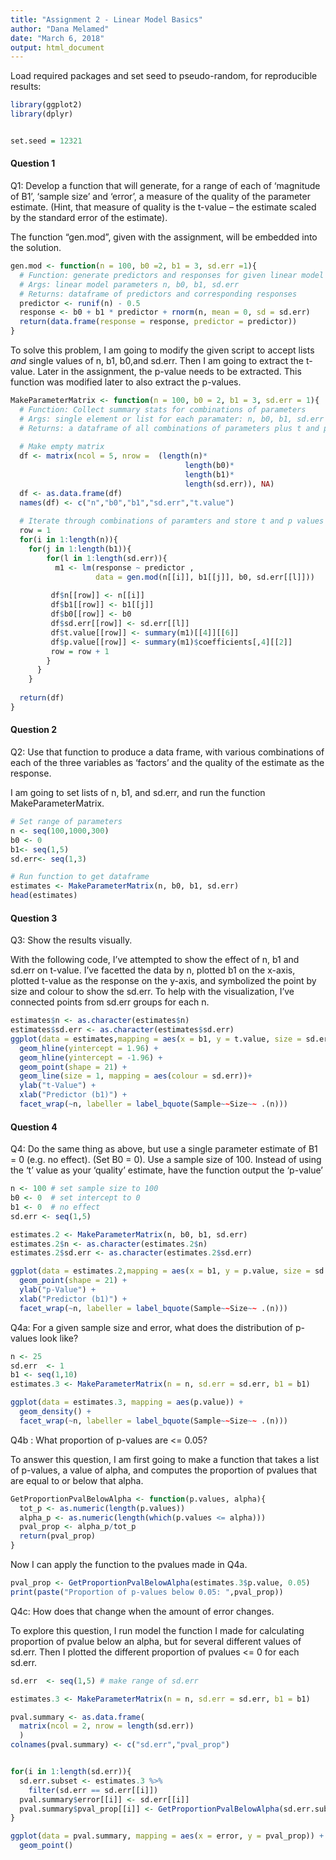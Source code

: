 ```yaml
---
title: "Assignment 2 - Linear Model Basics"
author: "Dana Melamed"
date: "March 6, 2018"
output: html_document
---
```


Load required packages and set seed to pseudo-random, for reproducible results:
```r
library(ggplot2)
library(dplyr)


set.seed = 12321
```

####  Question 1
Q1: Develop a function that will generate, for a range of each of ‘magnitude of B1’, ‘sample size’ and ‘error’, a measure of the quality of the parameter estimate. (Hint, that measure of quality is the t-value – the estimate scaled by the standard error of the estimate).

The function "gen.mod", given with the assignment, will be embedded into the solution.
```r
gen.mod <- function(n = 100, b0 =2, b1 = 3, sd.err =1){
  # Function: generate predictors and responses for given linear model parameters
  # Args: linear model parameters n, b0, b1, sd.err
  # Returns: dataframe of predictors and corresponding responses
  predictor <- runif(n) - 0.5
  response <- b0 + b1 * predictor + rnorm(n, mean = 0, sd = sd.err)
  return(data.frame(response = response, predictor = predictor))
}
```




To solve this problem, I am going to modify the given script to accept lists *and* single values of n, b1, b0,and sd.err. Then I am going to extract the t-value. Later in the assignment, the p-value needs to be extracted. This function was modified later to also extract the p-values.
```r
MakeParameterMatrix <- function(n = 100, b0 = 2, b1 = 3, sd.err = 1){
  # Function: Collect summary stats for combinations of parameters
  # Args: single element or list for each paramater: n, b0, b1, sd.err
  # Returns: a dataframe of all combinations of parameters plus t and p-values
  
  # Make empty matrix
  df <- matrix(ncol = 5, nrow =  (length(n)*
                                       length(b0)*
                                       length(b1)*
                                       length(sd.err)), NA)
  df <- as.data.frame(df)
  names(df) <- c("n","b0","b1","sd.err","t.value")
  
  # Iterate through combinations of paramters and store t and p values
  row = 1
  for(i in 1:length(n)){
    for(j in 1:length(b1)){
        for(l in 1:length(sd.err)){
          m1 <- lm(response ~ predictor , 
                   data = gen.mod(n[[i]], b1[[j]], b0, sd.err[[l]]))
          
         df$n[[row]] <- n[[i]]
         df$b1[[row]] <- b1[[j]]
         df$b0[[row]] <- b0
         df$sd.err[[row]] <- sd.err[[l]]
         df$t.value[[row]] <- summary(m1)[[4]][[6]]
         df$p.value[[row]] <- summary(m1)$coefficients[,4][[2]]
         row = row + 1
        }
      }
    }
  
  return(df)
}
```


#### Question 2
Q2: Use that function to produce a data frame, with various combinations of each of the three variables as ‘factors’ and the quality of the estimate as the response.

I am going to set lists of n, b1, and sd.err, and run the function MakeParameterMatrix.
```r
# Set range of parameters
n <- seq(100,1000,300)
b0 <- 0
b1<- seq(1,5)
sd.err<- seq(1,3)

# Run function to get dataframe
estimates <- MakeParameterMatrix(n, b0, b1, sd.err)
head(estimates)
```


#### Question 3
Q3: Show the results visually.

With the following code, I've attempted to show the effect of n, b1 and sd.err on t-value. I've facetted the data by n, plotted b1 on the x-axis, plotted t-value as the response on the y-axis, and symbolized the point by size and colour to show the sd.err. To help with the visualization, I've connected points from sd.err groups for each n. 

```r
estimates$n <- as.character(estimates$n)
estimates$sd.err <- as.character(estimates$sd.err)
ggplot(data = estimates,mapping = aes(x = b1, y = t.value, size = sd.err, fill = sd.err)) +
  geom_hline(yintercept = 1.96) +
  geom_hline(yintercept = -1.96) +
  geom_point(shape = 21) + 
  geom_line(size = 1, mapping = aes(colour = sd.err))+
  ylab("t-Value") +
  xlab("Predictor (b1)") +
  facet_wrap(~n, labeller = label_bquote(Sample~~Size~~ .(n)))
```

#### Question 4
Q4: Do the same thing as above, but use a single parameter estimate of B1 = 0 (e.g. no effect). (Set B0 = 0). Use a sample size of 100. Instead of using the ‘t’ value as your ‘quality’ estimate, have the function output the ‘p-value’


```r
n <- 100 # set sample size to 100
b0 <- 0  # set intercept to 0
b1 <- 0  # no effect
sd.err <- seq(1,5)

estimates.2 <- MakeParameterMatrix(n, b0, b1, sd.err)
estimates.2$n <- as.character(estimates.2$n)
estimates.2$sd.err <- as.character(estimates.2$sd.err)

ggplot(data = estimates.2,mapping = aes(x = b1, y = p.value, size = sd.err, fill = sd.err)) +
  geom_point(shape = 21) + 
  ylab("p-Value") +
  xlab("Predictor (b1)") +
  facet_wrap(~n, labeller = label_bquote(Sample~~Size~~ .(n)))
```

Q4a: For a given sample size and error, what does the distribution of p-values look like?

```r
n <- 25
sd.err  <- 1
b1 <- seq(1,10)
estimates.3 <- MakeParameterMatrix(n = n, sd.err = sd.err, b1 = b1)

ggplot(data = estimates.3, mapping = aes(p.value)) +
  geom_density() +
  facet_wrap(~n, labeller = label_bquote(Sample~~Size~~ .(n))) 
```


Q4b : What proportion of p-values are <= 0.05?

To answer this question, I am first going to make a function that takes a list of p-values, a value of alpha, and computes the proportion of pvalues that are equal to or below that alpha.
```r
GetProportionPvalBelowAlpha <- function(p.values, alpha){
  tot_p <- as.numeric(length(p.values))
  alpha_p <- as.numeric(length(which(p.values <= alpha)))
  pval_prop <- alpha_p/tot_p
  return(pval_prop)
}
```

Now I can apply the function to the pvalues made in Q4a.
```r
pval_prop <- GetProportionPvalBelowAlpha(estimates.3$p.value, 0.05)
print(paste("Proportion of p-values below 0.05: ",pval_prop))
```

Q4c: How does that change when the amount of error changes.

To explore this question, I run model the function I made for calculating proportion of pvalue below an alpha, but for several different values of sd.err. Then I plotted the different proportion of pvalues <= 0 for each sd.err.
```r

sd.err  <- seq(1,5) # make range of sd.err

estimates.3 <- MakeParameterMatrix(n = n, sd.err = sd.err, b1 = b1) 

pval.summary <- as.data.frame(
  matrix(ncol = 2, nrow = length(sd.err))
  )
colnames(pval.summary) <- c("sd.err","pval_prop")


for(i in 1:length(sd.err)){
  sd.err.subset <- estimates.3 %>%
    filter(sd.err == sd.err[[i]])
  pval.summary$error[[i]] <- sd.err[[i]]
  pval.summary$pval_prop[[i]] <- GetProportionPvalBelowAlpha(sd.err.subset$p.value, 0.05)
}

ggplot(data = pval.summary, mapping = aes(x = error, y = pval_prop)) +
  geom_point() 
```

